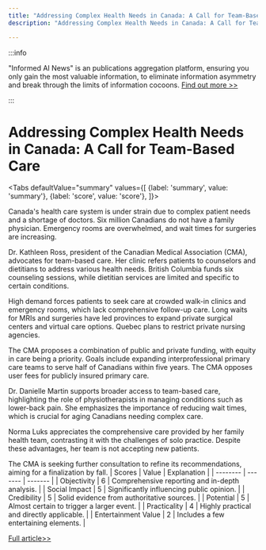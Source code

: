 ```yaml
---
title: "Addressing Complex Health Needs in Canada: A Call for Team-Based Care"
description: "Addressing Complex Health Needs in Canada: A Call for Team-Based Care"

---
```



:::info

"Informed AI News" is an publications aggregation platform, ensuring you only gain the most valuable information, to eliminate information asymmetry and break through the limits of information cocoons.  [Find out more >>](/)

:::

# Addressing Complex Health Needs in Canada: A Call for Team-Based Care


<Tabs
	defaultValue="summary"
	values={[
	{label: 'summary', value: 'summary'},
	{label: 'score', value: 'score'},
]}>
<TabItem value="summary">


Canada's health care system is under strain due to complex patient needs and a shortage of doctors. Six million Canadians do not have a family physician. Emergency rooms are overwhelmed, and wait times for surgeries are increasing.

Dr. Kathleen Ross, president of the Canadian Medical Association (CMA), advocates for team-based care. Her clinic refers patients to counselors and dietitians to address various health needs. British Columbia funds six counseling sessions, while dietitian services are limited and specific to certain conditions.

High demand forces patients to seek care at crowded walk-in clinics and emergency rooms, which lack comprehensive follow-up care. Long waits for MRIs and surgeries have led provinces to expand private surgical centers and virtual care options. Quebec plans to restrict private nursing agencies.

The CMA proposes a combination of public and private funding, with equity in care being a priority. Goals include expanding interprofessional primary care teams to serve half of Canadians within five years. The CMA opposes user fees for publicly insured primary care.

Dr. Danielle Martin supports broader access to team-based care, highlighting the role of physiotherapists in managing conditions such as lower-back pain. She emphasizes the importance of reducing wait times, which is crucial for aging Canadians needing complex care.

Norma Luks appreciates the comprehensive care provided by her family health team, contrasting it with the challenges of solo practice. Despite these advantages, her team is not accepting new patients.

The CMA is seeking further consultation to refine its recommendations, aiming for a finalization by fall.
</TabItem>
<TabItem value="score">
	| Scores     | Value   | Explanation |
	| -------- | ------- | ------- |
	| Objectivity  | 6    | Comprehensive reporting and in-depth analysis.    |
	| Social Impact | 5     | Significantly influencing public opinion.    |
	| Credibility    | 5    | Solid evidence from authoritative sources.    |
	| Potential    | 5    | Almost certain to trigger a larger event.    |
	| Practicality    | 4    | Highly practical and directly applicable.    |
	| Entertainment Value    | 2    | Includes a few entertaining elements.    |
</TabItem>
</Tabs>

[Full article>>](https://ici.radio-canada.ca/rci/en/news/2090459/cma-private-care)
